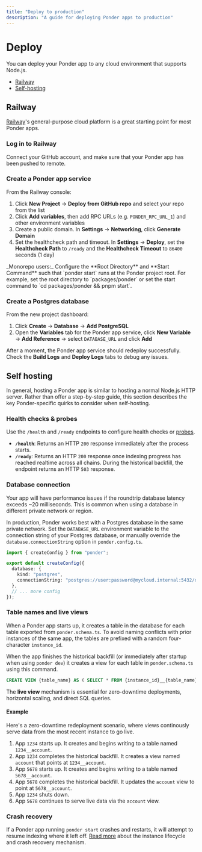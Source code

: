 ```yaml
---
title: "Deploy to production"
description: "A guide for deploying Ponder apps to production"
---
```



# Deploy

You can deploy your Ponder app to any cloud environment that supports Node.js.

- [Railway](#railway)
- [Self-hosting](#self-hosting)

## Railway

[Railway](https://railway.app)'s general-purpose cloud platform is a great starting point for most Ponder apps.

<Steps>

### Log in to Railway

Connect your GitHub account, and make sure that your Ponder app has been pushed to remote.

### Create a Ponder app service

From the Railway console:

1. Click **New Project** → **Deploy from GitHub repo** and select your repo from the list
2. Click **Add variables**, then add RPC URLs (e.g. `PONDER_RPC_URL_1`) and other environment variables
3. Create a public domain. In **Settings** → **Networking**, click **Generate Domain**
4. Set the healthcheck path and timeout. In **Settings** → **Deploy**, set the **Healthcheck Path** to `/ready` and the **Healthcheck Timeout** to `86400` seconds (1 day)

<Callout type="warning">
  _Monorepo users:_ Configure the **Root Directory** and **Start Command** such
  that `ponder start` runs at the Ponder project root. For example, set the root
  directory to `packages/ponder` or set the start command to `cd packages/ponder
  && pnpm start`.
</Callout>

### Create a Postgres database

From the new project dashboard:

1. Click **Create** → **Database** → **Add PostgreSQL**
2. Open the **Variables** tab for the Ponder app service, click **New Variable** → **Add Reference** → select `DATABASE_URL` and click **Add**

After a moment, the Ponder app service should redeploy successfully. Check the **Build Logs** and **Deploy Logs** tabs to debug any issues.

</Steps>

## Self hosting

In general, hosting a Ponder app is similar to hosting a normal Node.js HTTP server. Rather than offer a step-by-step guide, this section describes the key Ponder-specific quirks to consider when self-hosting.

### Health checks & probes

Use the `/health` and `/ready` endpoints to configure health checks or [probes](https://kubernetes.io/docs/concepts/configuration/liveness-readiness-startup-probes/).

- **`/health`**: Returns an HTTP `200` response immediately after the process starts.
- **`/ready`**: Returns an HTTP `200` response once indexing progress has reached realtime across all chains. During the historical backfill, the endpoint returns an HTTP `503` response.

### Database connection

<Callout type="warning">
  Your app will have performance issues if the roundtrip database latency
  exceeds ~20 milliseconds. This is common when using a database in different
  private network or region.
</Callout>

In production, Ponder works best with a Postgres database in the same private network. Set the `DATABASE_URL` environment variable to the connection string of your Postgres database, or manually override the `database.connectionString` option in `ponder.config.ts`.

```ts filename="ponder.config.ts" {6}
import { createConfig } from "ponder";

export default createConfig({
  database: {
    kind: "postgres",
    connectionString: "postgres://user:password@mycloud.internal:5432/database",
  },
  // ... more config
});
```

### Table names and live views

When a Ponder app starts up, it creates a table in the database for each table exported from `ponder.schema.ts`. To avoid naming conflicts with prior instances of the same app, the tables are prefixed with a random four-character `instance_id`.

When the app finishes the historical backfill (or immediately after startup when using `ponder dev`) it creates a view for each table in `ponder.schema.ts` using this command.

```sql
CREATE VIEW {table_name} AS ( SELECT * FROM {instance_id}__{table_name} );
```

The **live view** mechanism is essential for zero-downtime deployments, horizontal scaling, and direct SQL queries.

#### Example

Here's a zero-downtime redeployment scenario, where views continously serve data from the most recent instance to go live.

1. App `1234` starts up. It creates and begins writing to a table named `1234__account`.
2. App `1234` completes the historical backfill. It creates a view named `account` that points at `1234__account`.
3. App `5678` starts up. It creates and begins writing to a table named `5678__account`.
4. App `5678` completes the historical backfill. It updates the `account` view to point at `5678__account`.
5. App `1234` shuts down.
6. App `5678` continues to serve live data via the `account` view.

### Crash recovery

If a Ponder app running `ponder start` crashes and restarts, it will attempt to resume indexing where it left off. [Read more](/docs/api-reference/database) about the instance lifecycle and crash recovery mechanism.
